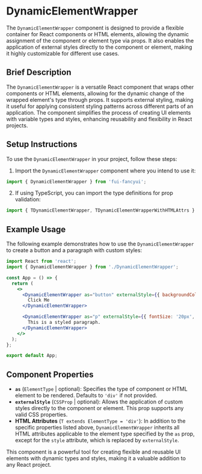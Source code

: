 # DynamicElementWrapper

The `DynamicElementWrapper` component is designed to provide a flexible container for React components or HTML elements, allowing the dynamic assignment of the component or element type via props. It also enables the application of external styles directly to the component or element, making it highly customizable for different use cases.

## Brief Description

The `DynamicElementWrapper` is a versatile React component that wraps other components or HTML elements, allowing for the dynamic change of the wrapped element's type through props. It supports external styling, making it useful for applying consistent styling patterns across different parts of an application. The component simplifies the process of creating UI elements with variable types and styles, enhancing reusability and flexibility in React projects.

## Setup Instructions

To use the `DynamicElementWrapper` in your project, follow these steps:

1. Import the `DynamicElementWrapper` component where you intend to use it:

```jsx
import { DynamicElementWrapper } from 'fui-fancyui';
```

2. If using TypeScript, you can import the type definitions for prop validation:

```jsx
import { TDynamicElementWrapper, TDynamicElementWrapperWithHTMLAttrs } from 'fui-fancyui';
```

## Example Usage

The following example demonstrates how to use the `DynamicElementWrapper` to create a button and a paragraph with custom styles:

```jsx
import React from 'react';
import { DynamicElementWrapper } from './DynamicElementWrapper';

const App = () => {
  return (
    <>
      <DynamicElementWrapper as="button" externalStyle={{ backgroundColor: 'blue', color: 'white' }}>
        Click Me
      </DynamicElementWrapper>

      <DynamicElementWrapper as="p" externalStyle={{ fontSize: '20px', color: 'green' }}>
        This is a styled paragraph.
      </DynamicElementWrapper>
    </>
  );
};

export default App;
```

## Component Properties

- **`as`** (`ElementType` | optional): Specifies the type of component or HTML element to be rendered. Defaults to `'div'` if not provided.
- **`externalStyle`** (`CSSProp` | optional): Allows the application of custom styles directly to the component or element. This prop supports any valid CSS properties.
- **HTML Attributes** (`T extends ElementType = 'div'`): In addition to the specific properties listed above, `DynamicElementWrapper` inherits all HTML attributes applicable to the element type specified by the `as` prop, except for the `style` attribute, which is replaced by `externalStyle`.

This component is a powerful tool for creating flexible and reusable UI elements with dynamic types and styles, making it a valuable addition to any React project.

